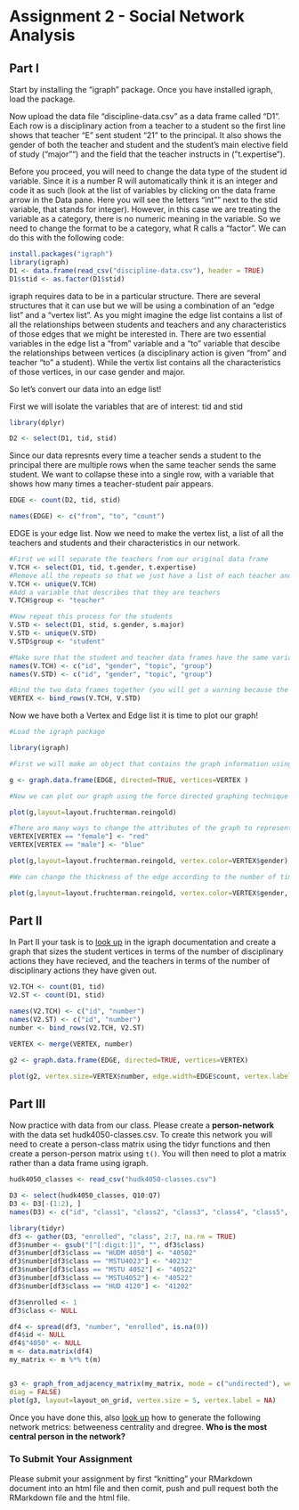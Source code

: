 # Assignment 2 - Social Network Analysis

## Part I
Start by installing the "igraph" package. Once you have installed igraph, load the package.

Now upload the data file "discipline-data.csv" as a data frame called "D1". Each row is a disciplinary action from a teacher to a student so the first line shows that teacher "E" sent student "21" to the principal. It also shows the gender of both the teacher and student and the student's main elective field of study ("major"") and the field that the teacher instructs in ("t.expertise").

Before you proceed, you will need to change the data type of the student id variable. Since it is a number R will automatically think it is an integer and code it as such (look at the list of variables by clicking on the data frame arrow in the Data pane. Here you will see the letters "int"" next to the stid variable, that stands for integer). However, in this case we are treating the variable as a category, there is no numeric meaning in the variable. So we need to change the format to be a category, what R calls a "factor". We can do this with the following code:

```r
install.packages("igraph")
library(igraph)
D1 <- data.frame(read_csv("discipline-data.csv"), header = TRUE)
D1$stid <- as.factor(D1$stid)
```

igraph requires data to be in a particular structure. There are several structures that it can use but we will be using a combination of an "edge list" and a "vertex list". As you might imagine the edge list contains a list of all the relationships between students and teachers and any characteristics of those edges that we might be interested in. There are two essential variables in the edge list a "from" variable and a "to" variable that descibe the relationships between vertices (a disciplinary action is given "from" and teacher "to" a student). While the vertix list contains all the characteristics of those vertices, in our case gender and major.

So let's convert our data into an edge list!

First we will isolate the variables that are of interest: tid and stid

```r
library(dplyr)

D2 <- select(D1, tid, stid)
```

Since our data represnts every time a teacher sends a student to the principal there are multiple rows when the same teacher sends the same student. We want to collapse these into a single row, with a variable that shows how many times a teacher-student pair appears.

```r

EDGE <- count(D2, tid, stid)

names(EDGE) <- c("from", "to", "count")

```

EDGE is your edge list. Now we need to make the vertex list, a list of all the teachers and students and their characteristics in our network.

```r

#First we will separate the teachers from our original data frame
V.TCH <- select(D1, tid, t.gender, t.expertise)
#Remove all the repeats so that we just have a list of each teacher and their characteristics
V.TCH <- unique(V.TCH)
#Add a variable that describes that they are teachers
V.TCH$group <- "teacher"

#Now repeat this process for the students
V.STD <- select(D1, stid, s.gender, s.major)
V.STD <- unique(V.STD)
V.STD$group <- "student"

#Make sure that the student and teacher data frames have the same variables names
names(V.TCH) <- c("id", "gender", "topic", "group")
names(V.STD) <- c("id", "gender", "topic", "group")

#Bind the two data frames together (you will get a warning because the teacher data frame has 5 types of id (A,B,C,D,E) and the student has 25 (1-30), this isn't a problem)
VERTEX <- bind_rows(V.TCH, V.STD)

```

Now we have both a Vertex and Edge list it is time to plot our graph!

```r
#Load the igraph package

library(igraph)

#First we will make an object that contains the graph information using our two dataframes EDGE and VERTEX. Notice that we have made "directed = TRUE" - our graph is directed since discipline is being given from a teacher to a student.

g <- graph.data.frame(EDGE, directed=TRUE, vertices=VERTEX )

#Now we can plot our graph using the force directed graphing technique - our old friend Fruchertman-Reingold!

plot(g,layout=layout.fruchterman.reingold)

#There are many ways to change the attributes of the graph to represent different characteristics of the newtork. For example, we can color the nodes according to gender.
VERTEX[VERTEX == "female"] <- "red"
VERTEX[VERTEX == "male"] <- "blue"

plot(g,layout=layout.fruchterman.reingold, vertex.color=VERTEX$gender)

#We can change the thickness of the edge according to the number of times a particular teacher has sent a particular student to the principal.

plot(g,layout=layout.fruchterman.reingold, vertex.color=VERTEX$gender, edge.width=EDGE$count)

````

## Part II

In Part II your task is to [look up](http://igraph.org/r/) in the igraph documentation and create a graph that sizes the student vertices in terms of the number of disciplinary actions they have recieved, and the teachers in terms of the number of disciplinary actions they have given out.

```r
V2.TCH <- count(D1, tid)
V2.ST <- count(D1, stid)

names(V2.TCH) <- c("id", "number")
names(V2.ST) <- c("id", "number")
number <- bind_rows(V2.TCH, V2.ST)

VERTEX <- merge(VERTEX, number)

g2 <- graph.data.frame(EDGE, directed=TRUE, vertices=VERTEX)

plot(g2, vertex.size=VERTEX$number, edge.width=EDGE$count, vertex.label.cex=0.8, vertex.label.dist=1, vertex.label.degree = -pi/2, edge.arrow.size = 0.8, asp = 0)
```


## Part III

Now practice with data from our class. Please create a **person-network** with the data set hudk4050-classes.csv. To create this network you will need to create a person-class matrix using the tidyr functions and then create a person-person matrix using `t()`. You will then need to plot a matrix rather than a data frame using igraph.

```r
hudk4050_classes <- read_csv("hudk4050-classes.csv")

D3 <- select(hudk4050_classes, Q10:Q7)
D3 <- D3[-(1:2), ]
names(D3) <- c("id", "class1", "class2", "class3", "class4", "class5", "class6")

library(tidyr)
df3 <- gather(D3, "enrolled", "class", 2:7, na.rm = TRUE)
df3$number <- gsub("[^[:digit:]]", "", df3$class)
df3$number[df3$class == "HUDM 4050"] <- "40502"
df3$number[df3$class == "MSTU4023"] <- "40232"
df3$number[df3$class == "MSTU 4052"] <- "40522"
df3$number[df3$class == "MSTU4052"] <- "40522"
df3$number[df3$class == "HUD 4120"] <- "41202"

df3$enrolled <- 1
df3$class <- NULL

df4 <- spread(df3, "number", "enrolled", is.na(0))
df4$id <- NULL
df4$"4050" <- NULL
m <- data.matrix(df4)
my_matrix <- m %*% t(m)


g3 <- graph_from_adjacency_matrix(my_matrix, mode = c("undirected"), weighted = TRUE,
diag = FALSE)
plot(g3, layout=layout_on_grid, vertex.size = 5, vertex.label = NA)
```


Once you have done this, also [look up](http://igraph.org/r/) how to generate the following network metrics: betweeness centrality and dregree. **Who is the most central person in the network?**

### To Submit Your Assignment

Please submit your assignment by first "knitting" your RMarkdown document into an html file and then comit, push and pull request both the RMarkdown file and the html file.
